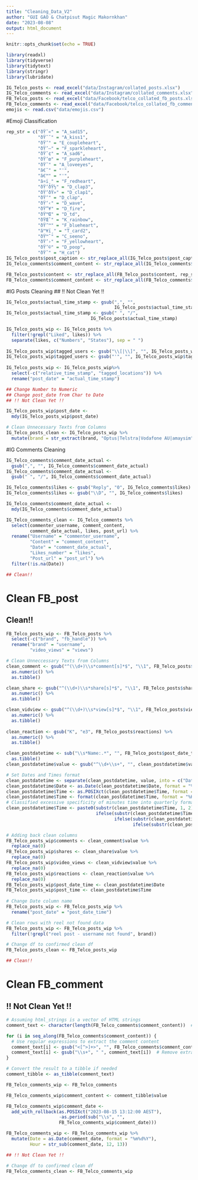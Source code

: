 ```yaml
---
title: "Cleaning_Data_V2"
author: "GUI GAO & Chatpisut Magic Makornkhan"
date: "2023-08-08"
output: html_document
---
```


```r
knitr::opts_chunk$set(echo = TRUE)
```


```r
library(readxl)
library(tidyverse)
library(tidytext)
library(stringr)
library(lubridate)
```


```r
IG_Telco_posts <- read_excel("data/Instagram/collated_posts.xlsx")
IG_Telco_comments <- read_excel("data/Instagram/collated_comments.xlsx")
FB_Telco_posts <- read_excel("data/Facebook/telco_collated_fb_posts.xlsx")
FB_Telco_comments <- read_excel("data/Facebook/telco_collated_fb_comments.xlsx")
emojis <- read.csv("data/emojis.csv")
```


#Emoji Classification
```r
rep_str = c("ðŸ˜«" = "A_sad15",
            "ðŸ˜˜" = "A_kiss1",
            "ðŸ’" = "E_coupleheart",
            "ðŸ’–" = "F_sparkleheart",
            "ðŸ˜¢" = "A_sad6",
            "ðŸ’œ" = "F_purpleheart",
            "ðŸ˜" = "A_loveeyes",
            "â€˜" = "'",
            "â€™" = "'",
            "â¤ï¸" = "F_redheart",
            "ðŸ‘ðŸ½" = "D_clap3",
            "ðŸ‘ðŸ»" = "D_clap1",
            "ðŸ‘" = "D_clap",
            "ðŸ‘‹" = "D_wave",
            "ðŸ”¥" = "D_fire",
            "ðŸ™Œ" = "D_td",
            "ðŸŒˆ" = "K_rainbow",
            "ðŸ’™" = "F_blueheart",
            "â™¥ï¸" = "T_card2",
            "ðŸ™ˆ" = "C_seeno",
            "ðŸ’›" = "F_yellowheart",
            "ðŸ’©" = "D_poop",
            "ðŸˆ" = "H_cat")
IG_Telco_posts$post_caption <- str_replace_all(IG_Telco_posts$post_caption, rep_str)
IG_Telco_comments$comment_content <- str_replace_all(IG_Telco_comments$comment_content, rep_str)

FB_Telco_posts$content <- str_replace_all(FB_Telco_posts$content, rep_str)
FB_Telco_comments$comment_content <- str_replace_all(FB_Telco_comments$comment_content, rep_str)
```



#IG Posts Cleaning
## !! Not Clean Yet !!
```r
IG_Telco_posts$actual_time_stamp <- gsub(",", "",
                                         IG_Telco_posts$actual_time_stamp)
IG_Telco_posts$actual_time_stamp <- gsub(" ", "/",
                                IG_Telco_posts$actual_time_stamp)

IG_Telco_posts_wip <- IG_Telco_posts %>%
  filter(!grepl("Liked", likes)) %>%
  separate(likes, c("Numbers", "States"), sep = " ")
  
IG_Telco_posts_wip$tagged_users <- gsub("\\[|\\]", "", IG_Telco_posts_wip$tagged_users)
IG_Telco_posts_wip$tagged_users <- gsub("'", "", IG_Telco_posts_wip$tagged_users)
  
IG_Telco_posts_wip <- IG_Telco_posts_wip%>% 
  select(-c("relative_time_stamp", "tagged_locations")) %>% 
  rename("post_date" = "actual_time_stamp")

## Change Number to Numeric
## Change post_date from Char to Date
## !! Not Clean Yet !!

IG_Telco_posts_wip$post_date <-
  mdy(IG_Telco_posts_wip$post_date)

# Clean Unnecessary Texts from Columns 
IG_Telco_posts_clean <- IG_Telco_posts_wip %>%
  mutate(brand = str_extract(brand, "Optus|Telstra|Vodafone AU|amaysim"))
```


#IG Comments Cleaning
```r

IG_Telco_comments$comment_date_actual <- 
  gsub(",", "", IG_Telco_comments$comment_date_actual)
IG_Telco_comments$comment_date_actual <- 
  gsub(" ", "/", IG_Telco_comments$comment_date_actual)

IG_Telco_comments$likes <- gsub("Reply", "0", IG_Telco_comments$likes)
IG_Telco_comments$likes <- gsub("\\D", "", IG_Telco_comments$likes)

IG_Telco_comments$comment_date_actual <-
  mdy(IG_Telco_comments$comment_date_actual)

IG_Telco_comments_clean <- IG_Telco_comments %>%
  select(commenter_username, comment_content,
         comment_date_actual, likes, post_url) %>%
  rename("Username" = "commenter_username",
         "Content" = "comment_content",
         "Date" = "comment_date_actual",
         "Likes_number" = "likes",
         "Post_url" = "post_url") %>%
  filter(!is.na(Date))

## Clean!!
```


# Clean FB_post
## Clean!!
```r
FB_Telco_posts_wip <- FB_Telco_posts %>% 
  select(-c("brand", "fb_handle")) %>% 
  rename("brand" = "username",
         "video_views" = "views")

# Clean Unneccessary Texts from Columns 
clean_comment <- gsub("^(\\d+)\\s*comment[s]*$", "\\1", FB_Telco_posts$comments) %>% 
  as.numeric() %>% 
  as.tibble()

clean_share <- gsub("^(\\d+)\\s*share[s]*$", "\\1", FB_Telco_posts$shares) %>% 
  as.numeric() %>% 
  as.tibble()

clean_vidview <- gsub("^(\\d+)\\s*view[s]*$", "\\1", FB_Telco_posts$views) %>% 
  as.numeric() %>% 
  as.tibble()
  
clean_reaction <- gsub("K", "e3", FB_Telco_posts$reactions) %>% 
  as.numeric() %>% 
  as.tibble()

clean_postdatetime <- sub("\\s*Name:.*", "", FB_Telco_posts$post_date_time) %>% 
  as.tibble()
clean_postdatetime$value <- gsub("^\\d+\\s+", "", clean_postdatetime$value)

# Set Dates and Times format
clean_postdatetime <- separate(clean_postdatetime, value, into = c("Date", "Time"), sep = " ")
clean_postdatetime$Date <- as.Date(clean_postdatetime$Date, format = "%d/%m/%Y")
clean_postdatetime$Time <- as.POSIXct(clean_postdatetime$Time, format = "%H:%M")
clean_postdatetime$Time <- format(clean_postdatetime$Time, format = "%H:%M")
# Classified excessive specificity of minutes time into quarterly format
clean_postdatetime$Time <- paste0(substr(clean_postdatetime$Time, 1, 2), ":",
                                  ifelse(substr(clean_postdatetime$Time, 4, 5) < 15, "00",
                                         ifelse(substr(clean_postdatetime$Time, 4, 5) < 30, "15",
                                                ifelse(substr(clean_postdatetime$Time, 4, 5) < 45, "30", "45"))))

# Adding back clean columns
FB_Telco_posts_wip$comments <- clean_comment$value %>% 
  replace_na(0)
FB_Telco_posts_wip$shares <- clean_share$value %>% 
  replace_na(0)
FB_Telco_posts_wip$video_views <- clean_vidview$value %>% 
  replace_na(0)
FB_Telco_posts_wip$reactions <- clean_reaction$value %>% 
  replace_na(0)
FB_Telco_posts_wip$post_date_time <- clean_postdatetime$Date
FB_Telco_posts_wip$post_time <- clean_postdatetime$Time
  
# Change Date column name
FB_Telco_posts_wip <- FB_Telco_posts_wip %>% 
  rename("post_date" = "post_date_time")

# Clean rows with reel not found data
FB_Telco_posts_wip <- FB_Telco_posts_wip %>% 
  filter(!grepl("reel post - username not found", brand))

# Change df to confirmed clean df
FB_Telco_posts_clean <- FB_Telco_posts_wip

## Clean!!
```



# Clean FB_comment
## !! Not Clean Yet !!
```r
# Assuming html_strings is a vector of HTML strings
comment_text <- character(length(FB_Telco_comments$comment_content))  # Create an empty vector to store extracted text

for (i in seq_along(FB_Telco_comments$comment_content)) {
  # Use regular expressions to extract the comment content
  comment_text[i] <- gsub("<[^>]+>", "", FB_Telco_comments$comment_content[i])  # Remove HTML tags
  comment_text[i] <- gsub("\\s+", " ", comment_text[i])  # Remove extra spaces
}

# Convert the result to a tibble if needed
comment_tibble <- as_tibble(comment_text)

FB_Telco_comments_wip <- FB_Telco_comments

FB_Telco_comments_wip$comment_content <- comment_tibble$value

FB_Telco_comments_wip$comment_date <-
  add_with_rollback(as.POSIXct("2023-08-15 13:12:00 AEST"),
                    -as.period(sub("\\s", "",
                    FB_Telco_comments_wip$comment_date)))

FB_Telco_comments_wip <- FB_Telco_comments_wip %>%
  mutate(Date = as.Date(comment_date, format = "%m%d%Y"),
         Hour = str_sub(comment_date, 12, 13))

## !! Not Clean Yet !!

# Change df to confirmed clean df
FB_Telco_comments_clean <- FB_Telco_comments_wip
```




